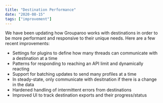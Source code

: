 ```yaml
---
title: "Destination Performance"
date: "2020-08-15"
tags: ["improvement"]
---
```


We have been updating how Grouparoo works with destinations in order to be more performant and responsive to their unique needs. Here are a few recent improvements:

- Settings for plugins to define how many threads can communicate with a destination at a time
- Patterns for responding to reaching an API limit and dynamically reacting
- Support for batching updates to send many profiles at a time
- In steady-state, only communicate with desitnation if there is a change in the data
- Hardened handling of intermittent errors from destinations
- Improved UI to track destination exports and their progress/status
